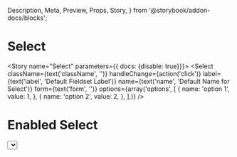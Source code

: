   Description,
  Meta,
  Preview,
  Props,
  Story,
} from '@storybook/addon-docs/blocks';


<Meta component={Select} title="Components/Molecules/Form Controls/Select" />

# Select

<Description of={Select} />
<Props of={Select} />

<Story name="Select" parameters={{ docs: {disable: true}}}>
  <Select
    className={text('className', '')}
    handleChange={action('click')}
    label={text('label', 'Default Fieldset Label')}
    name={text('name', 'Default Name for Select')}
    form={text('form', '')}
    options={array('options', [
      {
        name: 'option 1',
        value: 1,
      },
      {
        name: 'option 2',
        value: 2,
      },
    ],)} />
</Story>

# Enabled Select 
<Preview>
  <Story name="Enabled Select">
    <form>
      <Select 
        value="This is my initial value"
        options={[
          {
           name: 'option 1',
           value: 1,
         },
         {
           name: 'option 2',
           value: 2,
          },
       ]}
        handleChange={action('changed')}
        form="formName1"
      />
    </form> 
  </Story>
</Preview>

